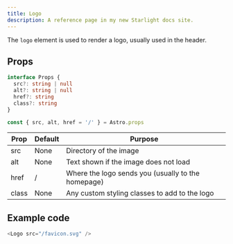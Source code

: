 ```yaml
---
title: Logo
description: A reference page in my new Starlight docs site.
---
```




The `logo` element is used to render a logo, usually used in the header.

## Props
```ts
interface Props {
  src?: string | null
  alt?: string | null
  href?: string
  class?: string
}

const { src, alt, href = '/' } = Astro.props
```

| Prop | Default | Purpose |
| ----------- | ----------- | ----------- |
| src | None | Directory of the image |
| alt | None | Text shown if the image does not load |
| href | / | Where the logo sends you (usually to the homepage) |
| class | None | Any custom styling classes to add to the logo |

## Example code

```js title="index.astro"
<Logo src="/favicon.svg" />
```

<Window>
  <Logo src="/favicon.svg" href="#" />
</Window>